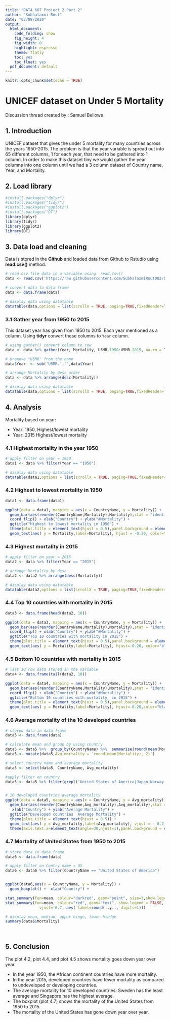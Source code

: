 ```yaml
---
title: "DATA 607 Project 2 Part 2"
author: "Subhalaxmi Rout"
date: "03/08/2020"
output:
  html_document:
    code_folding: show
    fig_height: 4
    fig_width: 8
    highlight: espresso
    theme: flatly
    toc: yes
    toc_float: yes
  pdf_document: default
---
```


```r
knitr::opts_chunk$set(echo = TRUE)
```


# UNICEF dataset on Under 5 Mortality

Discussion thread created by : Samuel Bellows

## 1. Introduction 

UNICEF dataset that gives the under 5 mortality for many countries across the years 1950-2015. The problem is that the year variable is spread out into 65 different columns, 1 for each year, that need to be gathered into 1 column. In order to make this dataset tiny we would gather the year columns into one column until we had a 3 column dataset of Country name, Year, and Mortality.

## 2. Load library

```r
#install.packages("dplyr")
#install.packages("tidyr")
#install.packages("ggplot2")
#install.packages("DT")
library(dplyr)
library(tidyr)
library(ggplot2)
library(DT)
```

## 3. Data load and cleaning

Data is stored in the **Github** and loaded data from Github to Rstudio using **read.csv()** method. 


```r
# read csv file data in a variable using  read.csv() 
data <- read.csv('https://raw.githubusercontent.com/SubhalaxmiRout002/Data-607-Project-2-Dataset-1/master/unicef-u5mr.csv', header = TRUE, stringsAsFactors = F)

# convert data to data frame
data <- data.frame(data)

# display data using datatable
datatable(data,options = list(scrollX = TRUE, paging=TRUE,fixedHeader=TRUE))
```

### 3.1 Gather year from 1950 to 2015

This dataset year has given from 1950 to 2015. Each year mentioned as a column. Using **tidyr** convert these columns to `Year` column.

```r
# using gather() convert column to row
data <- data %>% gather(Year, Mortality, U5MR.1950:U5MR.2015, na.rm = TRUE)

# Uremove "U5MR" from the name
data$Year  <- sub('U5MR.','',data$Year)

# arrange Mortality by desc order
data <- data %>% arrange(desc(Mortality))

# display data using datatable
datatable(data,options = list(scrollX = TRUE, paging=TRUE,fixedHeader=TRUE))

```

## 4. Analysis

Mortality based on year:  

+ Year: 1950, Highest/lowest mortality 
+ Year: 2015 Highest/lowest mortality

### 4.1 Highest mortality in the year 1950

```r
# apply filter on year = 1950 
data1 <- data %>% filter(Year == "1950")

# display data using datatable
datatable(data1,options = list(scrollX = TRUE, paging=TRUE,fixedHeader=TRUE))
```

### 4.2  Highest to lowest mortality in 1950

```r
data1 <- data.frame(data1)

ggplot(data = data1, mapping = aes(x = CountryName, y = Mortality)) + 
  geom_bar(aes(reorder(CountryName,Mortality),Mortality),stat = "identity",fill = "steelblue") +
  coord_flip() + xlab("Country") + ylab("#Mortality") +
  ggtitle("Highest to lowest mortality in 1950") +
  theme(plot.title = element_text(hjust = 0.5),panel.background = element_rect(fill = "white", color = NA)) +
  geom_text(aes( y = Mortality,label=Mortality), hjust = -0.20, color="black", size=3.5)
```


### 4.3 Highest mortality in 2015

```r
# apply filter on year = 2015 
data2 <- data %>% filter(Year == "2015")

# arrange Mortality by desc
data2 <- data2 %>% arrange(desc(Mortality))

# display data using datatable
datatable(data2,options = list(scrollX = TRUE, paging=TRUE,fixedHeader=TRUE))
```

### 4.4 Top 10 countries with mortality in 2015

```r
data3 <- data.frame(head(data2, 10))

ggplot(data = data3, mapping = aes(x = CountryName, y = Mortality)) + 
  geom_bar(aes(reorder(CountryName,Mortality),Mortality),stat = "identity",fill = "steelblue") +
  coord_flip() + xlab("Country") + ylab("#Mortality") +
  ggtitle("Top 10 countries with mortality in 2015") +
  theme(plot.title = element_text(hjust = 0.5),panel.background = element_rect(fill = "white", color = NA)) +
  geom_text(aes( y = Mortality,label=Mortality), hjust=-0.20, color="black", size=3.5)
```

### 4.5 Bottom 10 countries with mortality  in 2015

```r

# last 10 row data stored in the variable
data4 <- data.frame(tail(data2, 10))

ggplot(data = data4, mapping = aes(x = CountryName, y = Mortality)) + 
  geom_bar(aes(reorder(CountryName,Mortality),Mortality),stat = "identity",fill = "steelblue") +
  coord_flip() + xlab("Country") + ylab("#Mortality") +
  ggtitle("Bottom 10 countries with mortality  in 2015") +
  theme(plot.title = element_text(hjust = 0.5),panel.background = element_rect(fill = "white", color = NA)) +
  geom_text(aes( y = Mortality,label=Mortality), hjust=-0.20,color="black", size=3.5)


```

### 4.6 Average mortality of the 10 developed countries

```r
# stored data in data frame
data5 <- data.frame(data)

# calculate mean and group by using country
data5 <- data5 %>%  group_by(CountryName) %>%  summarise(round(mean(Mortality),2))
data5 <- mutate(data5,Avg_mortality = `round(mean(Mortality), 2)`)

# select country name and average mortality
data5 <- select(data5, CountryName, Avg_mortality)

#apply filter on country
data5 <- data5 %>% filter(grepl('United States of America|Japan|Norway|Switzerland|Australia|Ireland|Germany|Iceland|Singapore|Sweden|Netherlands' , CountryName  )) %>% arrange(desc(Avg_mortality))


# 10 developed countries average mortality
ggplot(data = data5, mapping = aes(x = CountryName, y = Avg_mortality)) + 
  geom_bar(aes(reorder(CountryName,Avg_mortality),Avg_mortality),stat = "identity",fill = "steelblue") +
   xlab("Country") + ylab("Average Mortality") +
  ggtitle("Developed countries  Average Mortality") +
  theme(plot.title = element_text(hjust = 0.5)) +
  geom_text(aes( y = Avg_mortality,label=Avg_mortality), vjust = - 0.2, color="black", size=3.5) +
  theme(axis.text.x=element_text(angle=30,hjust=1),panel.background = element_rect(fill = "white", color = NA))
```

### 4.7  Mortality of United States from 1950 to 2015

```r
# store data in data frame
data6 <- data.frame(data)

# apply filter on Contry name = US
data6 <- data6 %>% filter(CountryName == "United States of America")


ggplot(data6,aes(x = CountryName, y = Mortality)) + 
  geom_boxplot() +  xlab("Country") +

stat_summary(fun=mean, colour="darkred", geom="point", size=3,show.legend = FALSE) +
stat_summary(fun=mean, colour="red", geom="text", show.legend = FALSE, 
               vjust=-0.7, aes( label=round(..y.., digits=1))) 

# display mean, median, upper hinge, lower hindge
summary(data6$Mortality)
 
  
```



## 5. Conclusion

 The plot 4.2, plot 4.4, and plot 4.5 shows mortality goes down year over year.
 
 + In the year 1950, the African continent countries have more mortality. 
 + In the year 2015, developed countries have fewer mortality as compared to undeveloped or developing countries. 
 + The average mortality for 10 developed countries: Sweden has the least average and Singapore has the highest average.
 + The boxplot (plot 4.7) shows the mortality of the United States from 1950 to 2015. 
 + The mortality of the United States has gone down year over year.





